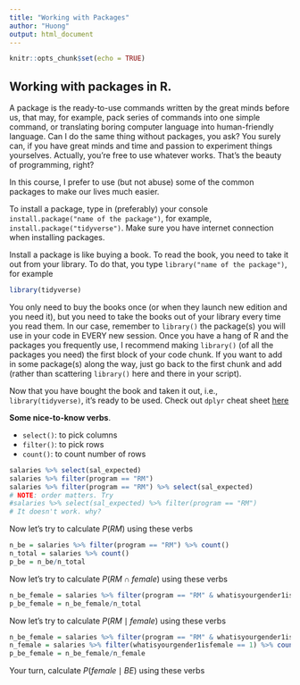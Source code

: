 ```yaml
---
title: "Working with Packages"
author: "Huong"
output: html_document
---
```


```r
knitr::opts_chunk$set(echo = TRUE)
```

## Working with packages in R.

A package is the ready-to-use commands written by the great minds before us, that may, for example, pack series of commands into one simple command, or translating boring computer language into human-friendly language. Can I do the same thing without packages, you ask? You surely can, if you have great minds and time and passion to experiment things yourselves. Actually, you're free to use whatever works. That's the beauty of programming, right?

In this course, I prefer to use (but not abuse) some of the common packages to make our lives much easier.

To install a package, type in (preferably) your console `install.package("name of the package")`, for example, `install.package("tidyverse")`. Make sure you have internet connection when installing packages.

Install a package is like buying a book. To read the book, you need to take it out from your library. To do that, you type `library("name of the package")`, for example

```r
library(tidyverse)
```

You only need to buy the books once (or when they launch new edition and you need it), but you need to take the books out of your library every time you read them. In our case, remember to `library()` the package(s) you will use in your code in EVERY new session. Once you have a hang of R and the packages you frequently use, I recommend making `library()` (of all the packages you need) the first block of your code chunk. If you want to add in some package(s) along the way, just go back to the first chunk and add (rather than scattering `library()` here and there in your script).

Now that you have bought the book and taken it out, i.e., `library(tidyverse)`, it's ready to be used. Check out `dplyr` cheat sheet [here](https://rstudio.com/wp-content/uploads/2015/02/data-wrangling-cheatsheet.pdf)

**Some nice-to-know verbs**.

-   `select()`: to pick columns
-   `filter()`: to pick rows
-   `count()`: to count number of rows

```r
salaries %>% select(sal_expected)
salaries %>% filter(program == "RM")
salaries %>% filter(program == "RM") %>% select(sal_expected) 
# NOTE: order matters. Try
#salaries %>% select(sal_expected) %>% filter(program == "RM")
# It doesn't work. why?
```

Now let's try to calculate $P(RM)$ using these verbs

```r
n_be = salaries %>% filter(program == "RM") %>% count()
n_total = salaries %>% count()
p_be = n_be/n_total
```

Now let's try to calculate $P(RM \cap female)$ using these verbs

```r
n_be_female = salaries %>% filter(program == "RM" & whatisyourgender1isfemale == 1) %>% count()
p_be_female = n_be_female/n_total
```

Now let's try to calculate $P(RM \mid female)$ using these verbs

```r
n_be_female = salaries %>% filter(program == "RM" & whatisyourgender1isfemale == 1) %>% count()
n_female = salaries %>% filter(whatisyourgender1isfemale == 1) %>% count()
p_be_female = n_be_female/n_female
```

Your turn, calculate $P(female \mid BE)$ using these verbs
